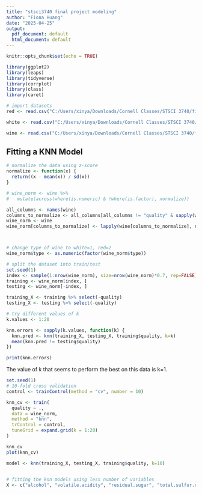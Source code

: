---
title: "stsci3740 final project modeling"
author: "Fiona Huang"
date: "2025-04-25"
output:
  pdf_document: default
  html_document: default
---

```{r setup, include=FALSE}
knitr::opts_chunk$set(echo = TRUE)

library(ggplot2)
library(leaps)
library(tidyverse)
library(corrplot)
library(class)
library(caret)
```


```{r}
# import datasets
red <- read.csv("C:/Users/xinya/Downloads/Cornell Classes/STSCI 3740/final project/winequality-red.csv", sep=";")

white <- read.csv("C:/Users/xinya/Downloads/Cornell Classes/STSCI 3740/final project/winequality-white.csv", sep=";")

wine <- read.csv("C:/Users/xinya/Downloads/Cornell Classes/STSCI 3740/final project/wine-quality-white-and-red.csv")
```


## Fitting a KNN Model

```{r}
# normalize the data using z-score
normalize <- function(x) {
  return((x - mean(x)) / sd(x))
}

# wine_norm <- wine %>% 
#   mutate(across(where(is.numeric) & !where(is.factor), normalize))

all_columns <- names(wine)
columns_to_normalize <- all_columns[all_columns != "quality" & sapply(wine, is.numeric)]
wine_norm <- wine
wine_norm[columns_to_normalize] <- lapply(wine[columns_to_normalize], normalize)



# change type of wine to white=1, red=2
wine_norm$type <- as.numeric(factor(wine_norm$type))

# split the dataset into train/test
set.seed(1)
index <- sample(1:nrow(wine_norm), size=nrow(wine_norm)*0.7, rep=FALSE)
training <- wine_norm[index, ]
testing <- wine_norm[-index, ]

training_X <- training %>% select(-quality)
testing_X <- testing %>% select(-quality)
```


```{r}
# try different values of k
k.values <- 1:20

knn.errors <- sapply(k.values, function(k) {
  knn.pred <- knn(training_X, testing_X, training$quality, k=k)
  mean(knn.pred != testing$quality)
})

print(knn.errors)

```

The value of k that seems to perform the best on this data is k=1.


```{r}
set.seed(1)
# 10-fold cross validation 
control <- trainControl(method = "cv", number = 10)

knn_cv <- train(
  quality ~ .,
  data = wine_norm,
  method = "knn",
  trControl = control,
  tuneGrid = expand.grid(k = 1:20)
)

knn_cv
plot(knn_cv)

```


```{r}
model <- knn(training_X, testing_X, training$quality, k=10)
  
```



```{r}
# fitting the knn models using less number of variables
X <- c("alcohol", "volatile.acidity", "residual.sugar", "total.sulfur.dioxide")

```



